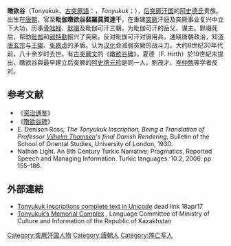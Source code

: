 {{Refimprove|time=2017-07-08T14:02:27+00:00}}

'''暾欲谷'''（Tonyukuk、[[古突厥語|古突厥語]]：{{lang|otk|{{Script/Orkhon|𐱃𐰆𐰪𐰸𐰸}}}}，''Tonyukuk''；{{bd|646年||724年||}}），[[后突厥汗国|后突厥汗国]]的[[阿史德氏|阿史德氏]]贵族。出生在[[唐朝|唐朝]]，官至'''毗伽暾欲谷裴羅莫賀達干'''，在重建[[突厥|突厥]]汗庭及突厥事业复兴中立下大功，历事[[骨咄禄|骨咄禄]]、[[默啜|默啜]]及毗伽可汗三朝，为毗伽可汗的岳父、谋主。默啜死后，帮助[[毗伽|毗伽]]和[[阙特勤|阙特勤]]振兴了突厥。反对毗伽可汗对唐用兵，通晓唐朝政治，知道[[唐玄宗|唐玄宗]]与[[王晙|王晙]]、[[张嘉贞|张嘉贞]]的矛盾。认为[[汉化|汉化]]会减弱突厥的战斗力。大约8世纪30年代前，八十余岁时去世。有[[古突厥文|古突厥文]]的《[[暾欲谷碑|暾欲谷碑]]》。夏德（F. Hirth）於19世紀末提出，暾欲谷與最早建立后突厥的[[阿史德元珍|阿史德元珍]]是同一人，劉茂才、[[岑仲勉|岑仲勉]]等学者反对。

== 参考文献 ==
{{refbegin}}
* 《[[资治通鉴|资治通鉴]]》
* 《[[暾欲谷碑|暾欲谷碑]]》
*E. Denison Ross, ''The Tonyukuk Inscription, Being a Translation of Professor [[Vilhelm_Thomsen|Vilhelm Thomsen]]'s final Danish Rendering'', Bulletin of the School of Oriental Studies, University of London, 1930.
* Nathan Light. An 8th Century Turkic Narrative: Pragmatics, Reported Speech and Managing Information. Turkic languages. 10.2, 2006. pp 155–186.
{{refend}}

==外部連結==
*[https://gokturkanitlari.appspot.com/tonyukuk Tonyukuk Inscriptions complete text in Unicode] {{Wayback|url=https://gokturkanitlari.appspot.com/tonyukuk |date=20180218041000 }} dead link 18apr17
*[http://irq.kaznpu.kz/?lang=e&mod=1&tid=1&oid=17&m=1 Tonyukuk’s Memorial Complex] {{Wayback|url=http://irq.kaznpu.kz/?lang=e&mod=1&tid=1&oid=17&m=1 |date=20120301071452 }}, Language Committee of Ministry of Culture and Information of the Republic of Kazakhstan
{{古突厥}}
[[Category:突厥汗国人物|Category:突厥汗国人物]]
[[Category:唐朝人|Category:唐朝人]]
[[Category:阵亡军人|Category:阵亡军人]]